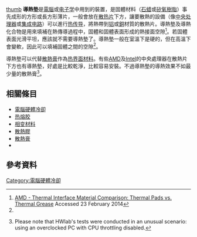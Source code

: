 [[file:waermeleitpad01.jpg|thumb]]
'''導熱墊'''是[[電腦|電腦]]或[[电子学|电子学]]中用到的裝置，是固體材料（[[石蜡|石蜡]]或[[矽氧樹脂|矽氧樹脂]]）事先成形的方形或長方形薄片，一般會放在[[散热片|散热片]]下方，讓要散熱的設備（像[[中央处理器|中央处理器]]或[[集成电路|集成电路]]）可以進行[[热传导|热传导]]，將熱帶到[[铝|铝]]或[[銅|銅]]材質的散熱片。導熱墊及導熱化合物是用來填補在熱傳導過程中，固體和固體表面形成的熱接面空隙<ref name=amdpads>[http://datasheets.chipdb.org/AMD/Other/26951_3.00.pdf AMD - Thermal Interface Material Comparison: Thermal Pads vs. Thermal Grease] {{Wayback|url=http://datasheets.chipdb.org/AMD/Other/26951_3.00.pdf |date=20190210131251 }} Accessed 23 February 2014</ref>。若固體表面光滑平坦，應該就不需要導熱墊了。導熱墊一般在室溫下是硬的，但在高溫下會變軟，因此可以填補固體之間的空隙<ref name=amdpads/>。

導熱墊可以代替[[散熱膏|散熱膏]]作為[[热界面材料|热界面材料]]。有些[[超威半导体|AMD]]及[[英特尔|Intel]]的中央處理器在散熱片下方也有導熱墊，好處是比較乾淨，比較容易安裝。不過導熱墊的導熱效果不如最少量的散熱膏<ref>{{cite web|title=Thermal pads — forced reality — testing results|url=http://hw-lab.com/thermal-pads-forced-reality.html/4#test|work=HWlab website|accessdate=22 November 2013|date=November 17, 2009|archive-date=2020-07-28|archive-url=https://web.archive.org/web/20200728104159/https://hw-lab.com/thermal-pads-forced-reality.html/4#test|dead-url=no}} Please note that HWlab's tests were conducted in an unusual scenario: using an overclocked PC with CPU throttling disabled.</ref>。

==相關條目==
*[[電腦硬體冷卻|電腦硬體冷卻]]
*[[热熔胶|热熔胶]]
*[[相变材料|相变材料]]
*[[散熱膠|散熱膠]]
*[[散熱膏|散熱膏]]
*{{le|熱傳導係數列表|List of thermal conductivities}}

== 參考資料 ==
<References/>

[[Category:電腦硬體冷卻|Category:電腦硬體冷卻]]


{{material-stub}}